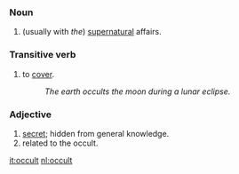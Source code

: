 ===Noun===

# (usually with ''the'') [[supernatural]] affairs.

===Transitive verb===

# to [[cover]].
#: ''The earth occults the moon during a lunar eclipse.''

===Adjective===

# [[secret]]; hidden from general knowledge.
# related to the occult.

[[it:occult]]
[[nl:occult]]